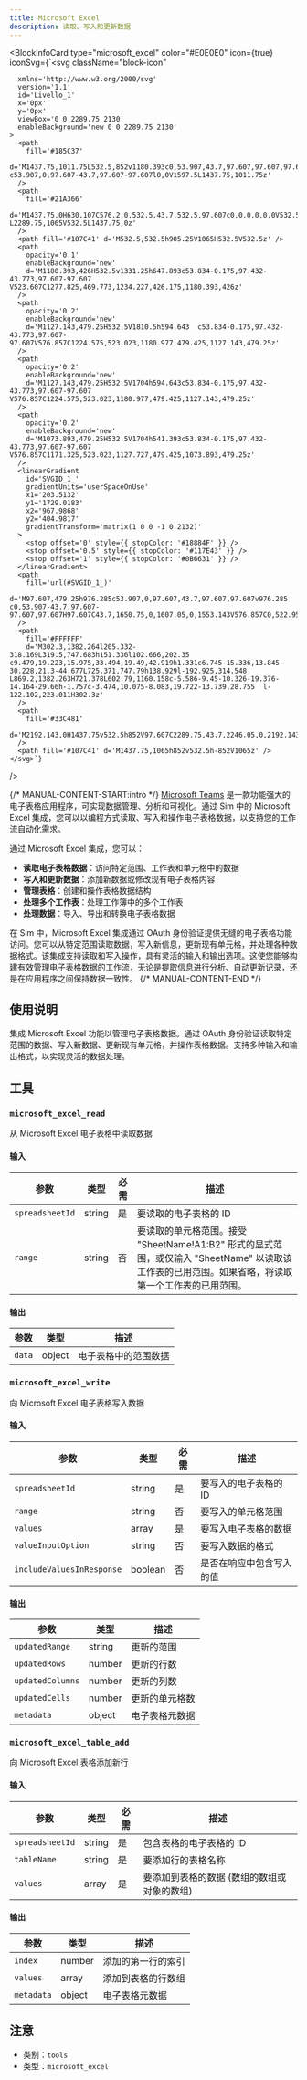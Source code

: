 ```yaml
---
title: Microsoft Excel
description: 读取、写入和更新数据
---
```



<BlockInfoCard 
  type="microsoft_excel"
  color="#E0E0E0"
  icon={true}
  iconSvg={`<svg className="block-icon"
      
      xmlns='http://www.w3.org/2000/svg'
      version='1.1'
      id='Livello_1'
      x='0px'
      y='0px'
      viewBox='0 0 2289.75 2130'
      enableBackground='new 0 0 2289.75 2130'
    >
      <path
        fill='#185C37'
        d='M1437.75,1011.75L532.5,852v1180.393c0,53.907,43.7,97.607,97.607,97.607l0,0h1562.036  c53.907,0,97.607-43.7,97.607-97.607l0,0V1597.5L1437.75,1011.75z'
      />
      <path
        fill='#21A366'
        d='M1437.75,0H630.107C576.2,0,532.5,43.7,532.5,97.607c0,0,0,0,0,0V532.5l905.25,532.5L1917,1224.75  L2289.75,1065V532.5L1437.75,0z'
      />
      <path fill='#107C41' d='M532.5,532.5h905.25V1065H532.5V532.5z' />
      <path
        opacity='0.1'
        enableBackground='new'
        d='M1180.393,426H532.5v1331.25h647.893c53.834-0.175,97.432-43.773,97.607-97.607  V523.607C1277.825,469.773,1234.227,426.175,1180.393,426z'
      />
      <path
        opacity='0.2'
        enableBackground='new'
        d='M1127.143,479.25H532.5V1810.5h594.643  c53.834-0.175,97.432-43.773,97.607-97.607V576.857C1224.575,523.023,1180.977,479.425,1127.143,479.25z'
      />
      <path
        opacity='0.2'
        enableBackground='new'
        d='M1127.143,479.25H532.5V1704h594.643c53.834-0.175,97.432-43.773,97.607-97.607  V576.857C1224.575,523.023,1180.977,479.425,1127.143,479.25z'
      />
      <path
        opacity='0.2'
        enableBackground='new'
        d='M1073.893,479.25H532.5V1704h541.393c53.834-0.175,97.432-43.773,97.607-97.607  V576.857C1171.325,523.023,1127.727,479.425,1073.893,479.25z'
      />
      <linearGradient
        id='SVGID_1_'
        gradientUnits='userSpaceOnUse'
        x1='203.5132'
        y1='1729.0183'
        x2='967.9868'
        y2='404.9817'
        gradientTransform='matrix(1 0 0 -1 0 2132)'
      >
        <stop offset='0' style={{ stopColor: '#18884F' }} />
        <stop offset='0.5' style={{ stopColor: '#117E43' }} />
        <stop offset='1' style={{ stopColor: '#0B6631' }} />
      </linearGradient>
      <path
        fill='url(#SVGID_1_)'
        d='M97.607,479.25h976.285c53.907,0,97.607,43.7,97.607,97.607v976.285  c0,53.907-43.7,97.607-97.607,97.607H97.607C43.7,1650.75,0,1607.05,0,1553.143V576.857C0,522.95,43.7,479.25,97.607,479.25z'
      />
      <path
        fill='#FFFFFF'
        d='M302.3,1382.264l205.332-318.169L319.5,747.683h151.336l102.666,202.35  c9.479,19.223,15.975,33.494,19.49,42.919h1.331c6.745-15.336,13.845-30.228,21.3-44.677L725.371,747.79h138.929l-192.925,314.548  L869.2,1382.263H721.378L602.79,1160.158c-5.586-9.45-10.326-19.376-14.164-29.66h-1.757c-3.474,10.075-8.083,19.722-13.739,28.755  l-122.102,223.011H302.3z'
      />
      <path
        fill='#33C481'
        d='M2192.143,0H1437.75v532.5h852V97.607C2289.75,43.7,2246.05,0,2192.143,0L2192.143,0z'
      />
      <path fill='#107C41' d='M1437.75,1065h852v532.5h-852V1065z' />
    </svg>`}
/>

{/* MANUAL-CONTENT-START:intro */}
[Microsoft Teams](https://www.microsoft.com/en-us/microsoft-365/excel) 是一款功能强大的电子表格应用程序，可实现数据管理、分析和可视化。通过 Sim 中的 Microsoft Excel 集成，您可以以编程方式读取、写入和操作电子表格数据，以支持您的工作流自动化需求。

通过 Microsoft Excel 集成，您可以：

- **读取电子表格数据**：访问特定范围、工作表和单元格中的数据
- **写入和更新数据**：添加新数据或修改现有电子表格内容
- **管理表格**：创建和操作表格数据结构
- **处理多个工作表**：处理工作簿中的多个工作表
- **处理数据**：导入、导出和转换电子表格数据

在 Sim 中，Microsoft Excel 集成通过 OAuth 身份验证提供无缝的电子表格功能访问。您可以从特定范围读取数据，写入新信息，更新现有单元格，并处理各种数据格式。该集成支持读取和写入操作，具有灵活的输入和输出选项。这使您能够构建有效管理电子表格数据的工作流，无论是提取信息进行分析、自动更新记录，还是在应用程序之间保持数据一致性。
{/* MANUAL-CONTENT-END */}

## 使用说明

集成 Microsoft Excel 功能以管理电子表格数据。通过 OAuth 身份验证读取特定范围的数据、写入新数据、更新现有单元格，并操作表格数据。支持多种输入和输出格式，以实现灵活的数据处理。

## 工具

### `microsoft_excel_read`

从 Microsoft Excel 电子表格中读取数据

#### 输入

| 参数 | 类型 | 必需 | 描述 |
| --------- | ---- | -------- | ----------- |
| `spreadsheetId` | string | 是 | 要读取的电子表格的 ID |
| `range` | string | 否 | 要读取的单元格范围。接受 "SheetName!A1:B2" 形式的显式范围，或仅输入 "SheetName" 以读取该工作表的已用范围。如果省略，将读取第一个工作表的已用范围。 |

#### 输出

| 参数 | 类型 | 描述 |
| --------- | ---- | ----------- |
| `data` | object | 电子表格中的范围数据 |

### `microsoft_excel_write`

向 Microsoft Excel 电子表格写入数据

#### 输入

| 参数 | 类型 | 必需 | 描述 |
| --------- | ---- | -------- | ----------- |
| `spreadsheetId` | string | 是 | 要写入的电子表格的 ID |
| `range` | string | 否 | 要写入的单元格范围 |
| `values` | array | 是 | 要写入电子表格的数据 |
| `valueInputOption` | string | 否 | 要写入数据的格式 |
| `includeValuesInResponse` | boolean | 否 | 是否在响应中包含写入的值 |

#### 输出

| 参数 | 类型 | 描述 |
| --------- | ---- | ----------- |
| `updatedRange` | string | 更新的范围 |
| `updatedRows` | number | 更新的行数 |
| `updatedColumns` | number | 更新的列数 |
| `updatedCells` | number | 更新的单元格数 |
| `metadata` | object | 电子表格元数据 |

### `microsoft_excel_table_add`

向 Microsoft Excel 表格添加新行

#### 输入

| 参数 | 类型 | 必需 | 描述 |
| --------- | ---- | -------- | ----------- |
| `spreadsheetId` | string | 是 | 包含表格的电子表格的 ID |
| `tableName` | string | 是 | 要添加行的表格名称 |
| `values` | array | 是 | 要添加到表格的数据 \(数组的数组或对象的数组\) |

#### 输出

| 参数 | 类型 | 描述 |
| --------- | ---- | ----------- |
| `index` | number | 添加的第一行的索引 |
| `values` | array | 添加到表格的行数组 |
| `metadata` | object | 电子表格元数据 |

## 注意

- 类别：`tools`
- 类型：`microsoft_excel`
